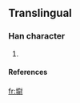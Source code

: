 ==Translingual==
===Han character===
{{Han char|rn=32|rad=土|as=11|sn=14|four=|canj=土尸火戈 (GSFI)}}
# {{defn|Han|sort=土11}}
====References====
{{Han ref|kx=0238.191|hdz=10483.101|uh=589B|ud=22683}}

[[fr:墛]]